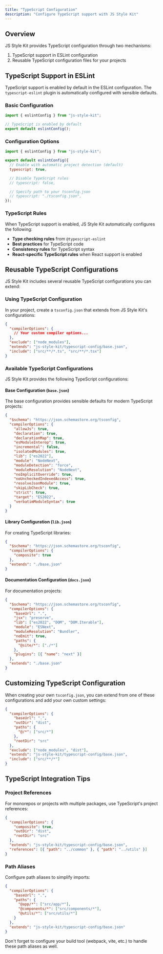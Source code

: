 ```yaml
---
title: "TypeScript Configuration"
description: "Configure TypeScript support with JS Style Kit"
---
```


## Overview

JS Style Kit provides TypeScript configuration through two mechanisms:

1. TypeScript support in ESLint configuration
2. Reusable TypeScript configuration files for your projects

## TypeScript Support in ESLint

TypeScript support is enabled by default in the ESLint configuration. The `typescript-eslint` plugin is automatically configured with sensible defaults.

### Basic Configuration

```js
import { eslintConfig } from "js-style-kit";

// TypeScript is enabled by default
export default eslintConfig();
```

### Configuration Options

```js
import { eslintConfig } from "js-style-kit";

export default eslintConfig({
  // Enable with automatic project detection (default)
  typescript: true,

  // Disable TypeScript rules
  // typescript: false,

  // Specify path to your tsconfig.json
  // typescript: "./tsconfig.json",
});
```

### TypeScript Rules

When TypeScript support is enabled, JS Style Kit automatically configures the following:

- **Type checking rules** from `@typescript-eslint`
- **Best practices** for TypeScript code
- **Consistency rules** for TypeScript syntax
- **React-specific TypeScript rules** when React support is enabled

## Reusable TypeScript Configurations

JS Style Kit includes several reusable TypeScript configurations you can extend:

### Using TypeScript Configuration

In your project, create a `tsconfig.json` that extends from JS Style Kit's configurations:

```json
{
  "compilerOptions": {
    // Your custom compiler options...
  },
  "exclude": ["node_modules"],
  "extends": "js-style-kit/typescript-config/base.json",
  "include": ["src/**/*.ts", "src/**/*.tsx"]
}
```

### Available TypeScript Configurations

JS Style Kit provides the following TypeScript configurations:

#### Base Configuration (`base.json`)

The base configuration provides sensible defaults for modern TypeScript projects:

```json
{
  "$schema": "https://json.schemastore.org/tsconfig",
  "compilerOptions": {
    "allowJs": true,
    "declaration": true,
    "declarationMap": true,
    "esModuleInterop": true,
    "incremental": false,
    "isolatedModules": true,
    "lib": ["es2022"],
    "module": "NodeNext",
    "moduleDetection": "force",
    "moduleResolution": "NodeNext",
    "noImplicitOverride": true,
    "noUncheckedIndexedAccess": true,
    "resolveJsonModule": true,
    "skipLibCheck": true,
    "strict": true,
    "target": "ES2022",
    "verbatimModuleSyntax": true
  }
}
```

#### Library Configuration (`lib.json`)

For creating TypeScript libraries:

```json
{
  "$schema": "https://json.schemastore.org/tsconfig",
  "compilerOptions": {
    "composite": true
  },
  "extends": "./base.json"
}
```

#### Documentation Configuration (`docs.json`)

For documentation projects:

```json
{
  "$schema": "https://json.schemastore.org/tsconfig",
  "compilerOptions": {
    "baseUrl": ".",
    "jsx": "preserve",
    "lib": ["es2022", "DOM", "DOM.Iterable"],
    "module": "ESNext",
    "moduleResolution": "Bundler",
    "noEmit": true,
    "paths": {
      "@site/*": ["./*"]
    },
    "plugins": [{ "name": "next" }]
  },
  "extends": "./base.json"
}
```

## Customizing TypeScript Configuration

When creating your own `tsconfig.json`, you can extend from one of these configurations and add your own custom settings:

```json
{
  "compilerOptions": {
    "baseUrl": ".",
    "outDir": "dist",
    "paths": {
      "@/*": ["src/*"]
    },
    "rootDir": "src"
  },
  "exclude": ["node_modules", "dist"],
  "extends": "js-style-kit/typescript-config/base.json",
  "include": ["src/**/*"]
}
```

## TypeScript Integration Tips

### Project References

For monorepos or projects with multiple packages, use TypeScript's project references:

```json
{
  "compilerOptions": {
    "composite": true,
    "outDir": "dist",
    "rootDir": "src"
  },
  "extends": "js-style-kit/typescript-config/base.json",
  "references": [{ "path": "../common" }, { "path": "../utils" }]
}
```

### Path Aliases

Configure path aliases to simplify imports:

```json
{
  "compilerOptions": {
    "baseUrl": ".",
    "paths": {
      "@app/*": ["src/app/*"],
      "@components/*": ["src/components/*"],
      "@utils/*": ["src/utils/*"]
    }
  },
  "extends": "js-style-kit/typescript-config/base.json"
}
```

Don't forget to configure your build tool (webpack, vite, etc.) to handle these path aliases as well.
